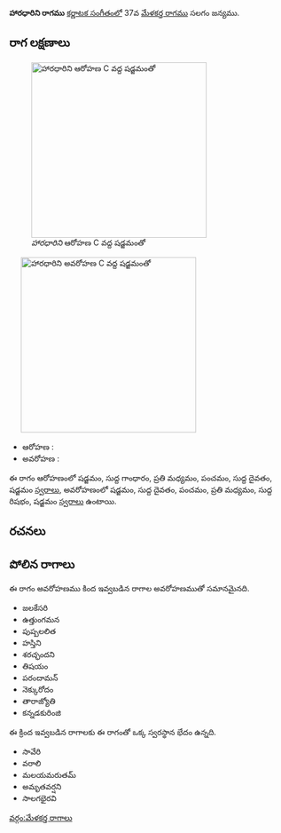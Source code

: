 {{Infobox ragam
	| name          	= హారధారిని
	| synonym	    	= 
	| mela          	= 
	| chakra        	= 
	| janaka        	= 
	| type          	= ఔదవ
	| arohanam      	= {{svaraC|S|G1|M2|P|D1|S'}} 
	| avarohanam    	= {{svaraC|S'|D1|P|M2|R1|S}}
	| jeeva         	=
	| chhaya        	=
	| nyasa         	=
	| vishesha      	= 
	| equivalent  		= 
}}
{{కర్ణాటక సంగీత రాగాలు}}
'''హారధారిని రాగము''' [[కర్ణాటక సంగీతం]]లో 37వ [[మేళకర్త రాగము]] సలగం జన్యము. 


==రాగ లక్షణాలు==
[[Image:haradharini_ar_kb2wiki.png|thumb|right|316px|''హారధారిని'' ఆరోహణ C వద్ద షడ్జమంతో]]
	[[Image:haradharini_av_kb2wiki.png|thumb|right|316px|''హారధారిని'' అవరోహణ C వద్ద షడ్జమంతో]]

* ఆరోహణ : {{svaraC|S|G1|M2|P|D1|S'}} 
* అవరోహణ : {{svaraC|S'|D1|P|M2|R1|S}}

ఈ రాగం ఆరోహణంలో షడ్జమం, సుద్ద  గాంధారం, ప్రతి మధ్యమం, పంచమం, సుద్ద దైవతం, షడ్జమం [[స్వరాలు]], అవరోహణంలో షడ్జమం, సుద్ద దైవతం, పంచమం, ప్రతి మధ్యమం, సుద్ద  రిషభం, షడ్జమం [[స్వరాలు]] ఉంటాయి.

==రచనలు==



==పోలిన రాగాలు==
ఈ రాగం అవరోహణము కింద ఇవ్వబడిన రాగాల అవరోహణముతో సమానమైనది.
* జలకేసరి
* ఉత్తుంగమన
* పుష్పలలిత
* హస్తిని
* శరచ్ఛందని
* తిషయం
*  పరందామన్
* నెక్కురోదం
* తారాజ్యోతి
* కన్నడకురింజి

ఈ క్రింద ఇవ్వబడిన రాగాలకు ఈ రాగంతో ఒక్క స్వరస్థాన భేదం ఉన్నది.
* సావేరి
* వరాలి
* మలయమరుతమ్
* అమృతవర్షని
* సాలగభైరవి



[[వర్గం:మేళకర్త రాగాలు]]